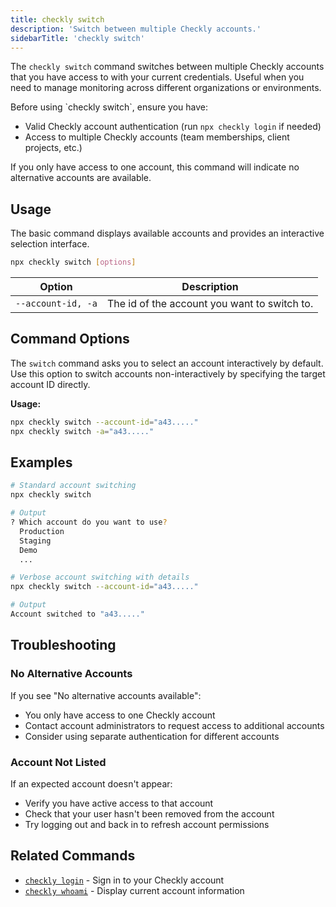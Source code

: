 ```yaml
---
title: checkly switch
description: 'Switch between multiple Checkly accounts.'
sidebarTitle: 'checkly switch'
---
```


The `checkly switch` command switches between multiple Checkly accounts that you have access to with your current credentials. Useful when you need to manage monitoring across different organizations or environments.

<Accordion title="Prerequisites">
Before using `checkly switch`, ensure you have:

- Valid Checkly account authentication (run `npx checkly login` if needed)
- Access to multiple Checkly accounts (team memberships, client projects, etc.)

If you only have access to one account, this command will indicate no alternative accounts are available.
</Accordion>

## Usage

The basic command displays available accounts and provides an interactive selection interface.

```bash Terminal
npx checkly switch [options]
```

| Option | Description |
|--------|-------------|
| `--account-id, -a` | The id of the account you want to switch to. |


## Command Options

<ResponseField name="--account-id, -a" type="string">

The `switch` command asks you to select an account interactively by default. Use this option to switch accounts non-interactively by specifying the target account ID directly.

**Usage:**

```bash Terminal
npx checkly switch --account-id="a43....."
npx checkly switch -a="a43....."
```

## Examples

<Tabs>
<Tab title="Standard Switch">

```bash Terminal
# Standard account switching
npx checkly switch

# Output
? Which account do you want to use?
  Production
  Staging
  Demo
  ...
```

</Tab>
<Tab title="Automatic Switch">

```bash Terminal
# Verbose account switching with details
npx checkly switch --account-id="a43....."

# Output
Account switched to "a43....."
```

</Tab>
</Tabs>

</ResponseField>

## Troubleshooting

### No Alternative Accounts
If you see "No alternative accounts available":
- You only have access to one Checkly account
- Contact account administrators to request access to additional accounts
- Consider using separate authentication for different accounts

### Account Not Listed
If an expected account doesn't appear:
- Verify you have active access to that account
- Check that your user hasn't been removed from the account
- Try logging out and back in to refresh account permissions

## Related Commands

- [`checkly login`](/cli/checkly-login) - Sign in to your Checkly account
- [`checkly whoami`](/cli/checkly-whoami) - Display current account information
